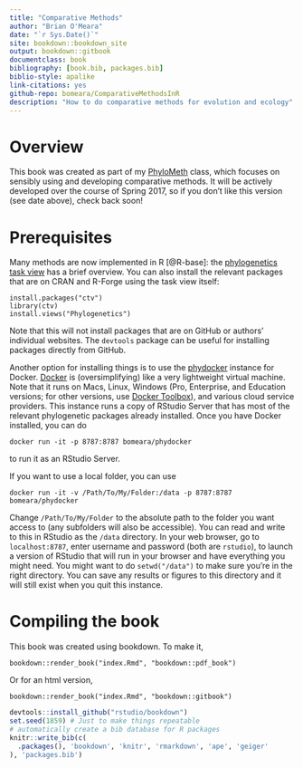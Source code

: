 ```yaml
---
title: "Comparative Methods"
author: "Brian O'Meara"
date: "`r Sys.Date()`"
site: bookdown::bookdown_site
output: bookdown::gitbook
documentclass: book
bibliography: [book.bib, packages.bib]
biblio-style: apalike
link-citations: yes
github-repo: bomeara/ComparativeMethodsInR
description: "How to do comparative methods for evolution and ecology"
---
```


# Overview

This book was created as part of my [PhyloMeth](http://www.phylometh.org) class, which focuses on sensibly using and developing comparative methods. It will be actively developed over the course of Spring 2017, so if you don't like this version (see date above), check back soon!

# Prerequisites



Many methods are now implemented in R [@R-base]: the [phylogenetics task view](http://cran.r-project.org/web/views/Phylogenetics.html) has a brief overview. You can also install the relevant packages that are on CRAN and R-Forge using the task view itself:

```
install.packages("ctv")
library(ctv)
install.views("Phylogenetics")
```

Note that this will not install packages that are on GitHub or authors' individual websites. The `devtools` package can be useful for installing packages directly from GitHub.

Another option for installing things is to use the [phydocker](https://hub.docker.com/r/bomeara/phydocker/) instance for Docker. [Docker](https://www.docker.com) is (oversimplifying) like a very lightweight virtual machine. Note that it runs on Macs, Linux, Windows (Pro, Enterprise, and Education versions; for other versions, use [Docker Toolbox](https://docs.docker.com/toolbox/toolbox_install_windows/)), and various cloud service providers.  This instance runs a copy of RStudio Server that has most of the relevant phylogenetic packages already installed. Once you have Docker installed, you can do

```docker run -it -p 8787:8787 bomeara/phydocker```

to run it as an RStudio Server.

If you want to use a local folder, you can use

```docker run -it -v /Path/To/My/Folder:/data -p 8787:8787 bomeara/phydocker```

Change `/Path/To/My/Folder` to the absolute path to the folder you want access to (any subfolders will also be accessible). You can read and write to this in RStudio as the `/data` directory. In your web browser, go to `localhost:8787`, enter username and password (both are `rstudio`), to launch a version of RStudio that will run in your browser and have everything you might need. You might want to do `setwd("/data")` to make sure you’re in the right directory. You can save any results or figures to this directory and it will still exist when you quit this instance.

# Compiling the book

This book was created using bookdown. To make it,

`bookdown::render_book("index.Rmd", "bookdown::pdf_book")`

Or for an html version,

`bookdown::render_book("index.Rmd", "bookdown::gitbook")`

```r
devtools::install_github("rstudio/bookdown")
set.seed(1859) # Just to make things repeatable
# automatically create a bib database for R packages
knitr::write_bib(c(
  .packages(), 'bookdown', 'knitr', 'rmarkdown', 'ape', 'geiger'
), 'packages.bib')
```
